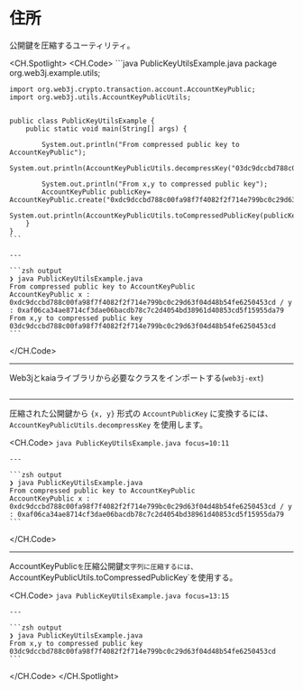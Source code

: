 # 住所

公開鍵を圧縮するユーティリティ。

<CH.Spotlight>
  <CH.Code>
    ```java PublicKeyUtilsExample.java
    package org.web3j.example.utils;

    import org.web3j.crypto.transaction.account.AccountKeyPublic;
    import org.web3j.utils.AccountKeyPublicUtils;


    public class PublicKeyUtilsExample {
        public static void main(String[] args) {

            System.out.println("From compressed public key to AccountKeyPublic");
            System.out.println(AccountKeyPublicUtils.decompressKey("03dc9dccbd788c00fa98f7f4082f2f714e799bc0c29d63f04d48b54fe6250453cd"));

            System.out.println("From x,y to compressed public key");
            AccountKeyPublic publicKey= AccountKeyPublic.create("0xdc9dccbd788c00fa98f7f4082f2f714e799bc0c29d63f04d48b54fe6250453cd","0xaf06ca34ae8714cf3dae06bacdb78c7c2d4054bd38961d40853cd5f15955da79");
            System.out.println(AccountKeyPublicUtils.toCompressedPublicKey(publicKey.getPublicKey()));
        }
    }
    ```

    ---

    ```zsh output
    ❯ java PublicKeyUtilsExample.java
    From compressed public key to AccountKeyPublic
    AccountKeyPublic x : 0xdc9dccbd788c00fa98f7f4082f2f714e799bc0c29d63f04d48b54fe6250453cd / y : 0xaf06ca34ae8714cf3dae06bacdb78c7c2d4054bd38961d40853cd5f15955da79
    From x,y to compressed public key
    03dc9dccbd788c00fa98f7f4082f2f714e799bc0c29d63f04d48b54fe6250453cd
    ```
  </CH.Code>

  ---

  Web3jとkaiaライブラリから必要なクラスをインポートする(`web3j-ext`)

  ```java PublicKeyUtilsExample.java focus=1:4
  ```

  ---

  圧縮された公開鍵から `{x, y}` 形式の `AccountPublicKey` に変換するには、`AccountKeyPublicUtils.decompressKey` を使用します。

  <CH.Code>
    ```java PublicKeyUtilsExample.java focus=10:11
    ```

    ---

    ```zsh output
    ❯ java PublicKeyUtilsExample.java
    From compressed public key to AccountKeyPublic
    AccountKeyPublic x : 0xdc9dccbd788c00fa98f7f4082f2f714e799bc0c29d63f04d48b54fe6250453cd / y : 0xaf06ca34ae8714cf3dae06bacdb78c7c2d4054bd38961d40853cd5f15955da79
    ```
  </CH.Code>

  ---

  AccountKeyPublic`を`圧縮公開鍵`文字列に圧縮するには、`AccountKeyPublicUtils.toCompressedPublicKey\`を使用する。

  <CH.Code>
    ```java PublicKeyUtilsExample.java focus=13:15
    ```

    ---

    ```zsh output
    ❯ java PublicKeyUtilsExample.java
    From x,y to compressed public key
    03dc9dccbd788c00fa98f7f4082f2f714e799bc0c29d63f04d48b54fe6250453cd
    ```
  </CH.Code>
</CH.Spotlight>
